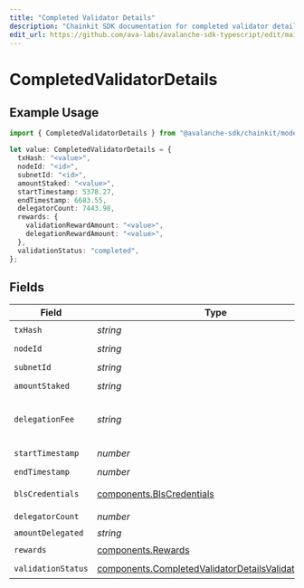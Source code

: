 ```yaml
---
title: "Completed Validator Details"
description: "Chainkit SDK documentation for completed validator details"
edit_url: https://github.com/ava-labs/avalanche-sdk-typescript/edit/main/chainkit/docs/models/components/completedvalidatordetails.md
---
```


# CompletedValidatorDetails

## Example Usage

```typescript
import { CompletedValidatorDetails } from "@avalanche-sdk/chainkit/models/components";

let value: CompletedValidatorDetails = {
  txHash: "<value>",
  nodeId: "<id>",
  subnetId: "<id>",
  amountStaked: "<value>",
  startTimestamp: 5378.27,
  endTimestamp: 6683.55,
  delegatorCount: 7443.98,
  rewards: {
    validationRewardAmount: "<value>",
    delegationRewardAmount: "<value>",
  },
  validationStatus: "completed",
};
```

## Fields

| Field                                                                                                                        | Type                                                                                                                         | Required                                                                                                                     | Description                                                                                                                  |
| ---------------------------------------------------------------------------------------------------------------------------- | ---------------------------------------------------------------------------------------------------------------------------- | ---------------------------------------------------------------------------------------------------------------------------- | ---------------------------------------------------------------------------------------------------------------------------- |
| `txHash`                                                                                                                     | *string*                                                                                                                     | :heavy_check_mark:                                                                                                           | N/A                                                                                                                          |
| `nodeId`                                                                                                                     | *string*                                                                                                                     | :heavy_check_mark:                                                                                                           | N/A                                                                                                                          |
| `subnetId`                                                                                                                   | *string*                                                                                                                     | :heavy_check_mark:                                                                                                           | N/A                                                                                                                          |
| `amountStaked`                                                                                                               | *string*                                                                                                                     | :heavy_check_mark:                                                                                                           | N/A                                                                                                                          |
| `delegationFee`                                                                                                              | *string*                                                                                                                     | :heavy_minus_sign:                                                                                                           | The percentage of total estimated delegator rewards allocated to validator nodes for supporting delegations.                 |
| `startTimestamp`                                                                                                             | *number*                                                                                                                     | :heavy_check_mark:                                                                                                           | N/A                                                                                                                          |
| `endTimestamp`                                                                                                               | *number*                                                                                                                     | :heavy_check_mark:                                                                                                           | N/A                                                                                                                          |
| `blsCredentials`                                                                                                             | [components.BlsCredentials](https://github.com/ava-labs/avalanche-sdk-typescript/blob/main/chainkit/models/components/blscredentials.md)                                                       | :heavy_minus_sign:                                                                                                           | Present for AddPermissionlessValidatorTx                                                                                     |
| `delegatorCount`                                                                                                             | *number*                                                                                                                     | :heavy_check_mark:                                                                                                           | N/A                                                                                                                          |
| `amountDelegated`                                                                                                            | *string*                                                                                                                     | :heavy_minus_sign:                                                                                                           | N/A                                                                                                                          |
| `rewards`                                                                                                                    | [components.Rewards](https://github.com/ava-labs/avalanche-sdk-typescript/blob/main/chainkit/models/components/rewards.md)                                                                     | :heavy_check_mark:                                                                                                           | N/A                                                                                                                          |
| `validationStatus`                                                                                                           | [components.CompletedValidatorDetailsValidationStatus](https://github.com/ava-labs/avalanche-sdk-typescript/blob/main/chainkit/models/components/completedvalidatordetailsvalidationstatus.md) | :heavy_check_mark:                                                                                                           | N/A                                                                                                                          |